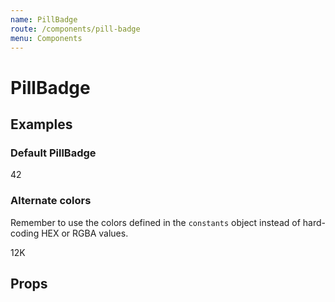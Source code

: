 ```yaml
---
name: PillBadge
route: /components/pill-badge
menu: Components
---
```



# PillBadge

## Examples

### Default PillBadge

<Playground>
  <PillBadge>42</PillBadge>
</Playground>

### Alternate colors

Remember to use the colors defined in the `constants` object instead of hard-coding HEX or RGBA values.

<Playground>
  <PillBadge color={color.yellow[5]} background={color.yellow[1]}>12K</PillBadge>
</Playground>

## Props

<PropsTable of={PillBadge} />
